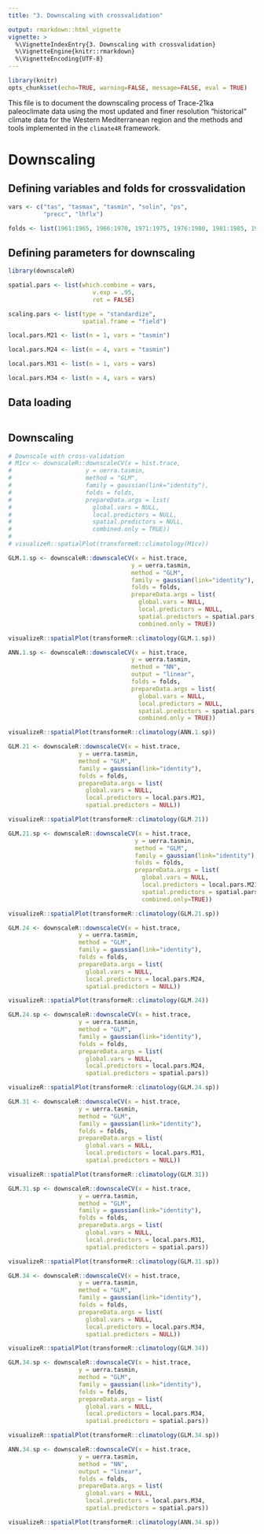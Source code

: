```yaml
---
title: "3. Downscaling with crossvalidation"

output: rmarkdown::html_vignette
vignette: >
  %\VignetteIndexEntry{3. Downscaling with crossvalidation}
  %\VignetteEngine{knitr::rmarkdown}
  %\VignetteEncoding{UTF-8}
---
```


```r
library(knitr)
opts_chunk$set(echo=TRUE, warning=FALSE, message=FALSE, eval = TRUE)
```

This file is to document the downscaling process of Trace-21ka paleoclimate data using the most updated and finer resolution "historical" climate data for the Western Mediterranean region and the methods and tools implemented in the `climate4R` framework.

# Downscaling

## Defining variables and folds for crossvalidation
```r
vars <- c("tas", "tasmax", "tasmin", "solin", "ps",
          "precc", "lhflx")

folds <- list(1961:1965, 1966:1970, 1971:1975, 1976:1980, 1981:1985, 1986:1990)
```


## Defining parameters for downscaling

```r
library(downscaleR)

spatial.pars <- list(which.combine = vars,
                        v.exp = .95,
                        rot = FALSE)

scaling.pars <- list(type = "standardize",
                     spatial.frame = "field")

local.pars.M21 <- list(n = 1, vars = "tasmin")

local.pars.M24 <- list(n = 4, vars = "tasmin")

local.pars.M31 <- list(n = 1, vars = vars)

local.pars.M34 <- list(n = 4, vars = vars)

```

## Data loading

```r


```

## Downscaling

```r
# Downscale with cross-validation 
# M1cv <- downscaleR::downscaleCV(x = hist.trace,
#                     y = uerra.tasmin,
#                     method = "GLM",
#                     family = gaussian(link="identity"),
#                     folds = folds,
#                     prepareData.args = list(
#                       global.vars = NULL,
#                       local.predictors = NULL,
#                       spatial.predictors = NULL,
#                       combined.only = TRUE))
# 
# visualizeR::spatialPlot(transformeR::climatology(M1cv))
```


```r
GLM.1.sp <- downscaleR::downscaleCV(x = hist.trace,
                                   y = uerra.tasmin,
                                   method = "GLM",
                                   family = gaussian(link="identity"),
                                   folds = folds,
                                   prepareData.args = list(
                                     global.vars = NULL,
                                     local.predictors = NULL,
                                     spatial.predictors = spatial.pars,
                                     combined.only = TRUE))

visualizeR::spatialPlot(transformeR::climatology(GLM.1.sp))
```


```r
ANN.1.sp <- downscaleR::downscaleCV(x = hist.trace,
                                   y = uerra.tasmin,
                                   method = "NN",
                                   output = "linear",
                                   folds = folds,
                                   prepareData.args = list(
                                     global.vars = NULL,
                                     local.predictors = NULL,
                                     spatial.predictors = spatial.pars,
                                     combined.only = TRUE))

visualizeR::spatialPlot(transformeR::climatology(ANN.1.sp))
```


```r
GLM.21 <- downscaleR::downscaleCV(x = hist.trace,
                    y = uerra.tasmin,
                    method = "GLM",
                    family = gaussian(link="identity"),
                    folds = folds,
                    prepareData.args = list(
                      global.vars = NULL,
                      local.predictors = local.pars.M21,
                      spatial.predictors = NULL))

visualizeR::spatialPlot(transformeR::climatology(GLM.21))
```

```r
GLM.21.sp <- downscaleR::downscaleCV(x = hist.trace,
                                    y = uerra.tasmin,
                                    method = "GLM",
                                    family = gaussian(link="identity"),
                                    folds = folds,
                                    prepareData.args = list(
                                      global.vars = NULL,
                                      local.predictors = local.pars.M21,
                                      spatial.predictors = spatial.pars,
                                      combined.only=TRUE))

visualizeR::spatialPlot(transformeR::climatology(GLM.21.sp))
```

```r
GLM.24 <- downscaleR::downscaleCV(x = hist.trace,
                    y = uerra.tasmin,
                    method = "GLM",
                    family = gaussian(link="identity"),
                    folds = folds,
                    prepareData.args = list(
                      global.vars = NULL,
                      local.predictors = local.pars.M24,
                      spatial.predictors = NULL))

visualizeR::spatialPlot(transformeR::climatology(GLM.24))
```

```r
GLM.24.sp <- downscaleR::downscaleCV(x = hist.trace,
                    y = uerra.tasmin,
                    method = "GLM",
                    family = gaussian(link="identity"),
                    folds = folds,
                    prepareData.args = list(
                      global.vars = NULL,
                      local.predictors = local.pars.M24,
                      spatial.predictors = spatial.pars))

visualizeR::spatialPlot(transformeR::climatology(GLM.24.sp))
```

```r
GLM.31 <- downscaleR::downscaleCV(x = hist.trace,
                    y = uerra.tasmin,
                    method = "GLM",
                    family = gaussian(link="identity"),
                    folds = folds,
                    prepareData.args = list(
                      global.vars = NULL,
                      local.predictors = local.pars.M31,
                      spatial.predictors = NULL))

visualizeR::spatialPlot(transformeR::climatology(GLM.31))
```

```r
GLM.31.sp <- downscaleR::downscaleCV(x = hist.trace,
                    y = uerra.tasmin,
                    method = "GLM",
                    family = gaussian(link="identity"),
                    folds = folds,
                    prepareData.args = list(
                      global.vars = NULL,
                      local.predictors = local.pars.M31,
                      spatial.predictors = spatial.pars))

visualizeR::spatialPlot(transformeR::climatology(GLM.31.sp))
```

```r
GLM.34 <- downscaleR::downscaleCV(x = hist.trace,
                    y = uerra.tasmin,
                    method = "GLM",
                    family = gaussian(link="identity"),
                    folds = folds,
                    prepareData.args = list(
                      global.vars = NULL,
                      local.predictors = local.pars.M34,
                      spatial.predictors = NULL))

visualizeR::spatialPlot(transformeR::climatology(GLM.34))
```

```r
GLM.34.sp <- downscaleR::downscaleCV(x = hist.trace,
                    y = uerra.tasmin,
                    method = "GLM",
                    family = gaussian(link="identity"),
                    folds = folds,
                    prepareData.args = list(
                      global.vars = NULL,
                      local.predictors = local.pars.M34,
                      spatial.predictors = spatial.pars))

visualizeR::spatialPlot(transformeR::climatology(GLM.34.sp))
```

```r
ANN.34.sp <- downscaleR::downscaleCV(x = hist.trace,
                    y = uerra.tasmin,
                    method = "NN",
                    output = "linear",
                    folds = folds,
                    prepareData.args = list(
                      global.vars = NULL,
                      local.predictors = local.pars.M34,
                      spatial.predictors = spatial.pars))

visualizeR::spatialPlot(transformeR::climatology(ANN.34.sp))
```
